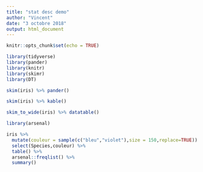```yaml
---
title: "stat desc demo"
author: "Vincent"
date: "3 octobre 2018"
output: html_document
---
```


```r
knitr::opts_chunk$set(echo = TRUE)
```





```r
library(tidyverse)
library(pander)
library(knitr)
library(skimr)
library(DT)
```



```r
skim(iris) %>% pander()
```





```r
skim(iris) %>% kable()
```




```r
skim_to_wide(iris) %>% datatable()
```


```r
library(arsenal)
```



```r
iris %>% 
  mutate(couleur = sample(c("bleu","violet"),size = 150,replace=TRUE)) %>% 
  select(Species,couleur) %>% 
  table() %>% 
  arsenal::freqlist() %>% 
  summary()
```



